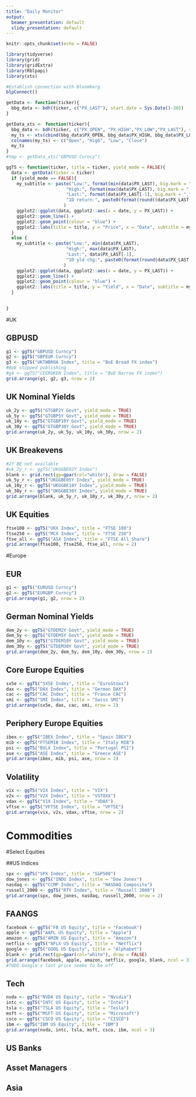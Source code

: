 ```yaml
---
title: "Daily Monitor"
output:
  beamer_presentation: default
  slidy_presentation: default
---
```


```r
knitr::opts_chunk$set(echo = FALSE)

library(tidyverse)
library(grid)
library(gridExtra)
library(Rblpapi)
library(xts)

#Establish connection with Bloomberg
blpConnect()

getData <- function(ticker){
  bbg_data <- bdh(ticker, c("PX_LAST"), start.date = Sys.Date()-365)
}

getData_xts <- function(ticker){
  bbg_data <- bdh(ticker, c("PX_OPEN", "PX_HIGH","PX_LOW","PX_LAST"), start.date = Sys.Date()-365)
  my_ts <- xts(cbind(bbg_data$PX_OPEN, bbg_data$PX_HIGH, bbg_data$PX_LOW, bbg_data$PX_LAST), order.by = bbg_data$date)
  colnames(my_ts) <- c("Open", "High", "Low", "Close")
  my_ts
}
#tmp <- getData_xts("GBPUSD Curncy")

ggTS <- function(ticker, title = ticker, yield_mode = FALSE){
  data <- getData(ticker = ticker)
  if (yield_mode == FALSE){
    my_subtitle <- paste("Low:", format(min(data$PX_LAST), big.mark = ","), 
                       "High:", format(max(data$PX_LAST), big.mark = ","), 
                       "Last:", format(data$PX_LAST[-1], big.mark = ","), 
                       "1D return:", paste0(format(round((data$PX_LAST[length(data$PX_LAST)] / data$PX_LAST[length(data$PX_LAST) - 1] - 1) * 100, 2), nsmall = 2), "%")
                      )
    ggplot2::ggplot(data, ggplot2::aes(x = date, y = PX_LAST)) +
    ggplot2::geom_line() +
    ggplot2::geom_point(colour = "blue") +
    ggplot2::labs(title = title, y = "Price", x = "Date", subtitle = my_subtitle)
  }
  else {
    my_subtitle <- paste("Low:", min(data$PX_LAST), 
                       "High:", max(data$PX_LAST), 
                       "Last:", data$PX_LAST[-1], 
                       "1D yld chg:", paste0(format(round(data$PX_LAST[length(data$PX_LAST)] - data$PX_LAST[length(data$PX_LAST)-1] , 2), nsmall = 3), "%")
                      )
    ggplot2::ggplot(data, ggplot2::aes(x = date, y = PX_LAST)) +
    ggplot2::geom_line() +
    ggplot2::geom_point(colour = "blue") +
    ggplot2::labs(title = title, y = "Yield", x = "Date", subtitle = my_subtitle)
  }
  

}
```


#UK

## GBPUSD

```r
g1 <- ggTS("GBPUSD Curncy")
g2 <- ggTS("GBPEUR Curncy")
g3 <- ggTS("UKTWBROA Index", title = "BoE Broad FX index")
#BoE stopped publishing 
#g4 <- ggTS("CEERUKEN Index", title = "BoE Narrow FX index")
grid.arrange(g1, g2, g3, nrow = 2)

```

## UK Nominal Yields

```r
uk_2y <- ggTS("GTGBP2Y Govt", yield_mode = TRUE)
uk_5y <- ggTS("GTGBP5Y Govt", yield_mode = TRUE)
uk_10y <- ggTS("GTGBP10Y Govt", yield_mode = TRUE)
uk_30y <- ggTS("GTGBP30Y Govt", yield_mode = TRUE)
grid.arrange(uk_2y, uk_5y, uk_10y, uk_30y, nrow = 2)
```

## UK Breakevens
```r
#2Y BE not available
#uk_2y_r <- ggTS("UKGGBE02Y Index")
blank <- grid.rect(gp=gpar(col="white"), draw = FALSE)
uk_5y_r <- ggTS("UKGGBE05Y Index", yield_mode = TRUE)
uk_10y_r <- ggTS("UKGGBE10Y Index", yield_mode = TRUE)
uk_30y_r <- ggTS("UKGGBE30Y Index", yield_mode = TRUE)
grid.arrange(blank, uk_5y_r, uk_10y_r, uk_30y_r, nrow = 2)
```

## UK Equities
```r
ftse100 <- ggTS("UKX Index", title = "FTSE 100")
ftse250 <- ggTS("MCX Index", title = "FTSE 250")
ftse_all <- ggTS("ASX Index", title = "FTSE All Share")
grid.arrange(ftse100, ftse250, ftse_all, nrow = 2)
```

#Europe

## EUR

```r
g1 <- ggTS("EURUSD Curncy")
g2 <- ggTS("EURGBP Curncy")
grid.arrange(g1, g2, nrow = 2)
```

## German Nominal Yields

```r
dem_2y <- ggTS("GTDEM2Y Govt", yield_mode = TRUE)
dem_5y <- ggTS("GTDEM5Y Govt", yield_mode = TRUE)
dem_10y <- ggTS("GTDEM10Y Govt", yield_mode = TRUE)
dem_30y <- ggTS("GTDEM30Y Govt", yield_mode = TRUE)
grid.arrange(dem_2y, dem_5y, dem_10y, dem_30y, nrow = 2)
```

## Core Europe Equities
```r
sx5e <- ggTS("SX5E Index", title = "EuroStoxx")
dax <- ggTS("DAX Index", title = "German DAX")
cac <- ggTS("CAC Index", title = "France CAC")
smi <- ggTS("SMI Index", title = "Swiss SMI")
grid.arrange(sx5e, dax, cac, smi, nrow = 2)
```

## Periphery Europe Equities
```r
ibex <- ggTS("IBEX Index", title = "Spain IBEX")
mib <- ggTS("FTSEMIB Index", title = "Italy MIB")
psi <- ggTS("BVLX Index", title = "Portugal PSI")
ase <- ggTS("ASE Index", title = "Greece ASE")
grid.arrange(ibex, mib, psi, ase, nrow = 2)
```

## Volatility
```r
vix <- ggTS("VIX Index", title = "VIX")
v2x <- ggTS("V2X Index", title = "VSTOXX")
vdax <- ggTS("V1X Index", title = "VDAX")
vftse <- ggTS("VFTSE Index", title = "VFTSE")
grid.arrange(vix, v2x, vdax, vftse, nrow = 2)
```


# Commodities

#Select Equities

##US Indices
```r
spx <- ggTS("SPX Index", title = "S&P500")
dow_jones <- ggTS("INDU Index", title = "Dow Jones")
nasdaq <- ggTS("CCMP Index", title = "NASDAQ Composite")
russell_2000 <- ggTS("RTY Index", title = "Russell 2000")
grid.arrange(spx, dow_jones, nasdaq, russell_2000, nrow = 2)
```

## FAANGS
```r
facebook <- ggTS("FB US Equity", title = "Facebook")
apple <- ggTS("AAPL US Equity", title = "Apple")
amazon <- ggTS("AMZN US Equity", title = "Amazon")
netflix <- ggTS("NFLX US Equity", title = "Netflix")
google <- ggTS("GOOG US Equity", title = "Alphabet")
blank <- grid.rect(gp=gpar(col="white"), draw = FALSE)
grid.arrange(facebook, apple, amazon, netflix, google, blank, ncol = 3)
#TODO Google's last price seems to be off
```

## Tech
```r
nvda <- ggTS("NVDA US Equity", title = "Nvidia")
intc <- ggTS("INTC US Equity", title = "Intel")
tsla <- ggTS("TSLA US Equity", title = "Tesla")
msft <- ggTS("MSFT US Equity", title = "Microsoft")
csco <- ggTS("CSCO US Equity", title = "CISCO")
ibm <- ggTS("IBM US Equity", title = "IBM")
grid.arrange(nvda, intc, tsla, msft, csco, ibm, ncol = 3)
```

## US Banks

## Asset Managers

## Asia

